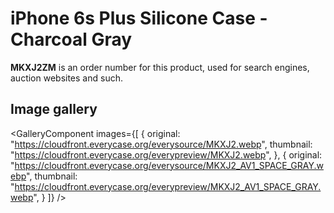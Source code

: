 
# iPhone 6s Plus Silicone Case - Charcoal Gray

<Callout type='info' emoji='👉🏻'>**MKXJ2ZM** is an order number for this product, used for search engines, auction websites and such.</Callout>

## Image gallery

<GalleryComponent
    images={[
      {
        original: "https://cloudfront.everycase.org/everysource/MKXJ2.webp",
        thumbnail: "https://cloudfront.everycase.org/everypreview/MKXJ2.webp",
      },
      {
        original: "https://cloudfront.everycase.org/everysource/MKXJ2_AV1_SPACE_GRAY.webp",
        thumbnail: "https://cloudfront.everycase.org/everypreview/MKXJ2_AV1_SPACE_GRAY.webp",
      }
    ]}
  />
